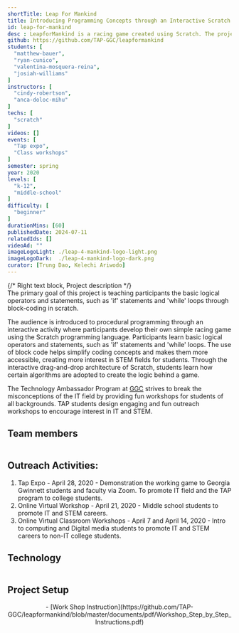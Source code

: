 ```yaml
---
shortTitle: Leap For Mankind
title: Introducing Programming Concepts through an Interactive Scratch Workshop
id: leap-for-mankind
desc : LeapforMankind is a racing game created using Scratch. The project aims to teach the concepts of "If statements" and "while loops" through block-coding in Scratch. This project was created through TAP (Technology Ambassador Program) at GGC (Georgia Gwinnett College) which aims to introduce the IT major to audiences that wouldn't have considered the IT field prior to their experience with a TAP workshop.
github: https://github.com/TAP-GGC/leapformankind
students: [
  "matthew-bauer",
  "ryan-cunico",
  "valentina-mosquera-reina",
  "josiah-williams"
]
instructors: [
  "cindy-robertson",
  "anca-doloc-mihu"
] 
techs: [
  "scratch"
]
videos: []
events: [
  "Tap expo",
  "Class workshops"
]
semester: spring
year: 2020
levels: [
  "k-12",
  "middle-school"
] 
difficulty: [
  "beginner"
] 
durationMins: [60]
publishedDate: 2024-07-11
relatedIds: []
videoAd: ""
imageLogoLight: ./leap-4-mankind-logo-light.png
imageLogoDark:  ./leap-4-mankind-logo-dark.png
curator: [Trung Dao, Kelechi Ariwodo]
---
```





{/* Right text block, Project description */}	
The primary goal of this project is teaching participants the basic logical operators and statements, such as 'if' statements and 'while' loops through block-coding in scratch.

The audience is introduced to procedural programming through an interactive activity where participants develop their own simple racing game using the Scratch programming language. Participants learn basic logical operators and statements, such as 'if' statements and 'while' loops.
The use of block code helps simplify coding concepts and makes them more accessible, creating more interest in STEM fields for students. Through the interactive drag-and-drop architecture of Scratch, students learn how certain algorithms are adopted to create the logic behind a game.

The Technology Ambassador Program at [GGC](http://www.ggc.edu/tap) strives to break the misconceptions of the IT field by providing fun workshops for students of all backgrounds. TAP students design engaging and fun outreach workshops to encourage interest in IT and STEM.


## Team members
<div style='text-align:center; display: flex; justify-content: center; font-size: 1.25em;'>
<Logo src={GroupPhoto1.src} alt="" />
<Logo src={GroupPhoto2.src} alt="" />
<Logo src={GroupPhoto3.src} alt="" />
</div>

## Outreach Activities:
1. Tap Expo - April 28, 2020 - Demonstration the working game to Georgia Gwinnett students and faculty via Zoom. To promote IT field and the TAP program to college students.
2. Online Virtual Workshop - April 21, 2020 - Middle school students to promote IT and STEM careers.
3. Online Virtual Classroom Workshops - April 7 and April 14, 2020 - Intro to computing and Digital media students to promote IT and STEM careers to non-IT college students.

 ## Technology
  <div style='text-align:center; display: flex; justify-content: center; font-size: 1.25em;'>
  <Logo src= {ScratchLogo.src} alt="Scratch" link="https://scratch.mit.edu/" />
  </div>

  ## Project Setup
<div style='text-align:center; justify-content: center; font-size: 1em; top-margin: 50px; bottom-margin: 100px; ' >
- [Work Shop Instruction](https://github.com/TAP-GGC/leapformankind/blob/master/documents/pdf/Workshop_Step_by_Step_Instructions.pdf)
<Clip src="v-GUbj7DMEE" showIframe={true}/>

</div>